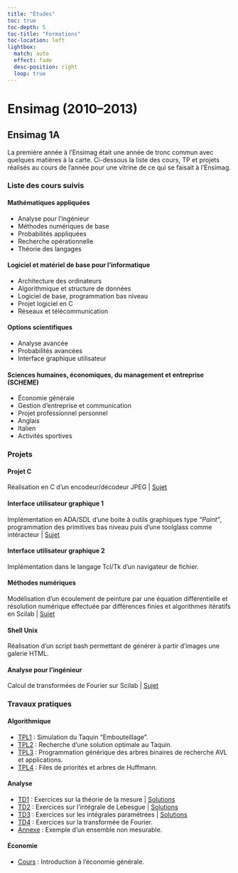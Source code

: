 ```yaml
---
title: "Études"
toc: true
toc-depth: 5
toc-title: "Formations"
toc-location: left
lightbox:
  match: auto
  effect: fade
  desc-position: right
  loop: true
---
```


# Ensimag (2010–2013)

## Ensimag 1A

La première année à l'Ensimag était une année de tronc commun avec quelques matières à la carte. Ci-dessous la liste des cours, TP et projets réalisés au cours de l'année pour une vitrine de ce qui se faisait à l'Ensimag.

### Liste des cours suivis

#### Mathématiques appliquées

  * Analyse pour l'ingénieur
  * Méthodes numériques de base
  * Probabilités appliquées
  * Recherche opérationnelle
  * Théorie des langages

#### Logiciel et matériel de base pour l'informatique

  * Architecture des ordinateurs
  * Algorithmique et structure de données
  * Logiciel de base, programmation bas niveau
  * Projet logiciel en C
  * Réseaux et télécommunication

#### Options scientifiques

  * Analyse avancée
  * Probabilités avancées
  * Interface graphique utilisateur

#### Sciences humaines, économiques, du management et entreprise (SCHEME)

  * Économie générale
  * Gestion d'entreprise et communication
  * Projet professionnel personnel
  * Anglais
  * Italien
  * Activités sportives

### Projets

#### Projet C

Réalisation en C d'un encodeur/décodeur JPEG | [Sujet](https://kevinpolisano.github.io/pdf-storage/Ensimag-1A/Projets/Projet-C.pdf)

#### Interface utilisateur graphique 1

Implémentation en ADA/SDL d'une boite à outils graphiques type _"Paint"_, programmation des primitives bas niveau puis d'une toolglass comme intéracteur | [Sujet](http://brouet.imag.fr/fberard/IUG/ProjetToolkit) 

#### Interface utilisateur graphique 2

Implémentation dans le langage Tcl/Tk d'un navigateur de fichier.

#### Méthodes numériques

Modélisation d'un écoulement de peinture par une équation différentielle et résolution numérique effectuée par différences finies et algorithmes itératifs en Scilab | [Sujet](https://kevinpolisano.github.io/pdf-storage/Ensimag-1A/Projets/Methodes_Numeriques.pdf)

#### Shell Unix

Réalisation d'un script bash permettant de générer à partir d'images une galerie HTML. 

#### Analyse pour l'ingénieur

Calcul de transformées de Fourier sur Scilab | [Sujet](https://kevinpolisano.github.io/pdf-storage/Ensimag-1A/Projets/Analyse.pdf)

### Travaux pratiques

#### Algorithmique

  * [TPL1](https://kevinpolisano.github.io/pdf-storage/Ensimag-1A/Algorithmique/Algo1_TPL1.pdf) : Simulation du Taquin "Embouteillage".
  * [TPL2](https://kevinpolisano.github.io/pdf-storage/Ensimag-1A/Algorithmique/Algo1_TPL2.pdf) : Recherche d'une solution optimale au Taquin. 
  * [TPL3](https://kevinpolisano.github.io/pdf-storage/Ensimag-1A/Algorithmique/Algo2_TPL1.pdf) : Programmation générique des arbres binaires de recherche AVL et applications. 
  * [TPL4](https://kevinpolisano.github.io/pdf-storage/Ensimag-1A/Algorithmique/Algo2_TPL2.pdf) : Files de priorités et arbres de Huffmann.

#### Analyse

  * [TD1](https://kevinpolisano.github.io/pdf-storage/Ensimag-1A/Analyse/Analyse_TD1.pdf) : Exercices sur la théorie de la mesure | [Solutions](https://kevinpolisano.github.io/pdf-storage/Ensimag-1A/Analyse/Analyse_TD1_corr.pdf)
  * [TD2](https://kevinpolisano.github.io/pdf-storage/Ensimag-1A/Analyse/Analyse_TD2.pdf) : Exercices sur l'intégrale de Lebesgue | [Solutions](https://kevinpolisano.github.io/pdf-storage/Ensimag-1A/Analyse/Analyse_TD2_corr.pdf)
  * [TD3](https://kevinpolisano.github.io/pdf-storage/Ensimag-1A/Analyse/Analyse_TD3.pdf) : Exercices sur les intégrales paramétrées | [Solutions](https://kevinpolisano.github.io/pdf-storage/Ensimag-1A/Analyse/Analyse_TD3_corr.pdf)
  * [TD4](https://kevinpolisano.github.io/pdf-storage/Ensimag-1A/Analyse/Analyse_TD4.pdf) : Exercices sur la transformée de Fourier. 
  * [Annexe](https://kevinpolisano.github.io/pdf-storage/Ensimag-1A/Analyse/Analyse_TD1.pdf) : Exemple d'un ensemble non mesurable.

#### Économie

  * [Cours](https://kevinpolisano.github.io/pdf-storage/Ensimag-1A/Economie/Economie_cours.pdf) : Introduction à l'économie générale.




